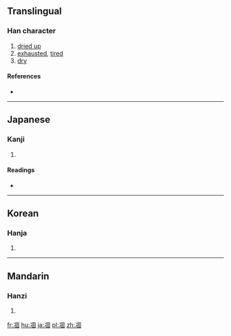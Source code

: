 {{also|涸}}
==Translingual==

===Han character===
{{Han char|rn=15|rad=冫|as=08|sn=10|four=36100|canj=IMWJR|ids=⿰冫固}}

# [[dried up]]
# [[exhausted]], [[tired]]
# [[dry]]

====References====
* {{Han ref|kx=0132.350|dkj=01659|dj=0296.230|hdz=10299.030|uh=51C5|ud=20933|bh=D0E3|bd=53475}}

----

==Japanese==

===Kanji===
{{ja-kanji|grade=|rs=冫08}}

# {{defn|lang=ja|sort=冫08}}

====Readings====
* {{ja-readings|on=[[こ]] (ko)|kun=[[こおる]] (kooru)}}

----

==Korean==

===Hanja===
{{ko-hanja|hangeul=고|rv=go|mr=ko}}

# {{defn|lang=ko|sort=冫08}}

----

==Mandarin==

===Hanzi===
{{cmn-hanzi|pin=[[gù]] ([[gu4]])|wg=ku<sup>4</sup>}}

# {{defn|lang=cmn|sort=冫08}}

[[fr:凅]]
[[hu:凅]]
[[ja:凅]]
[[pl:凅]]
[[zh:凅]]